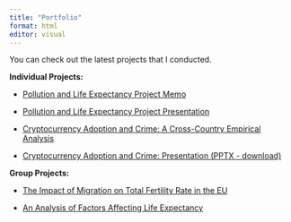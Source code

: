 ```yaml
---
title: "Portfolio"
format: html
editor: visual
---
```


You can check out the latest projects that I conducted.

**Individual Projects:**

<ul>

<li><a href="/Project Memo.html" target="_blank">Pollution and Life Expectancy Project Memo</a></li>

</ul>

<ul>

<li><a href="/ProjectPresentation.html" target="_blank">Pollution and Life Expectancy Project Presentation</a></li>

</ul>

<ul>

<li><a href="/TheDarkSideoftheCoin.pdf" target="_blank">Cryptocurrency Adoption and Crime: A Cross-Country Empirical Analysis</a></li>

</ul>

<ul>

<li><a href="/Final Project Presentation.pptx" target="_blank">Cryptocurrency Adoption and Crime: Presentation (PPTX - download)</a></li>

</ul>

**Group Projects:**

<ul>

<li><a href="/Final Paper Econometrics.pdf" target="_blank">The Impact of Migration on Total Fertility Rate in the EU</a></li>

</ul>

<ul>

<li><a href="/Life Expectancy Effects of Demographics, Economy, Environment, and Politics.pdf" target="_blank">An Analysis of Factors Affecting Life Expectancy</a></li>

</ul>
